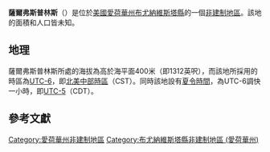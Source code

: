 {{noteTA
|G1=USState
|G2=地名
|G3=Unit
}}
{{Infobox settlement
|official_name            = 薩爾弗斯普林斯
|native_name = Sulphur Springs
|settlement_type          = [[非建制地區|非建制地區]]
|image_skyline            = 
|imagesize                = 
|image_map                = 
|mapsize                  = 
|pushpin_map              = USA Iowa
|pushpin_label            = 薩爾弗斯普林斯
|pushpin_label_position   = top
|pushpin_map_caption      = 薩爾弗斯普林斯在愛荷華州的位置
|subdivision_type         = [[世界政區索引|國家]]
|subdivision_type1        = [[美国州份|州份]]
|subdivision_type2        = [[愛荷華州行政区划|縣]]
|subdivision_name         = [[美国|美国]]
|subdivision_name1        = [[愛荷華州|愛荷華州]]
|subdivision_name2        = [[布尤納維斯塔縣_(愛荷華州)|布尤納維斯塔縣]]
|elevation_ft             = 1312
|elevation_m              = 400
|area_total_km2           = 
|area_total_sq_mi         = 
|area_land_km2            = 
|area_land_sq_mi          = 
|area_water_km2           = 
|area_water_sq_mi         = 
|population_as_of         = 2010
|population_footnotes     = 
|population_total         = 
|population_metro         = 
|population_density_km2   = auto
|population_density_sq_mi = auto
|timezone                 = [[北美中部时区|北美中部时区]]
|utc_offset               = -6
|coordinates              = {{coord|42|37|19|N|95|05|50|W|display=inline,title}}
| coor_pinpoint           = 
| coordinates_footnotes   = 
|timezone_DST             = CDT
|utc_offset_DST           = -5
|postal_code_type         = [[美國郵區編號|郵區編號]]
|postal_code              = 
|area_code                = {{link-en|电话区号319|Area code 319|319}}
|blank_name = [[地名信息系统|GNIS ID]]
|blank_info = 462074<ref name="GNIS">{{cite gnis|462074|Sulphur Springs}}</ref>
}}
'''薩爾弗斯普林斯'''（{{lang-en|Sulphur Springs}}）是位於[[美國|美國]][[愛荷華州|愛荷華州]][[布尤納維斯塔縣_(愛荷華州)|布尤納維斯塔縣]]的一個[[非建制地區|非建制地區]]。該地的面積和人口皆未知。

== 地理 ==
薩爾弗斯普林斯所處的海拔為高於海平面400米（即1312英呎），而該地所採用的時區為[[UTC-6|UTC-6]]，即[[北美中部時區|北美中部時區]]（CST）。同時該地設有[[夏令時間|夏令時間]]，為UTC-6調快一小時，即[[UTC-5|UTC-5]]（CDT）。

== 參考文獻 ==
{{reflist}}

{{布尤納維斯塔縣 (愛荷華州)}}

{{DEFAULTSORT:Sulphur Springs}}
[[Category:愛荷華州非建制地區|Category:愛荷華州非建制地區]]
[[Category:布尤納維斯塔縣非建制地區_(愛荷華州)|Category:布尤納維斯塔縣非建制地區 (愛荷華州)]]

{{Iowa-geo-stub}}